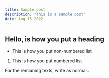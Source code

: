 ```yaml
---
title: Sample post
description: "This is a sample post"
date: Aug 15 2022
---
```


## Hello, is how you put a heading
- This is how you put non-numbered list
1. This is how you put numbered list

For the remianing texts, write as normal..